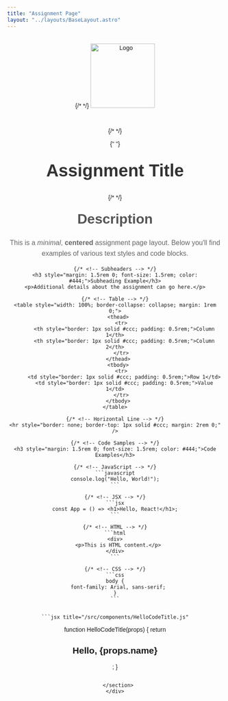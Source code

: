 ```yaml
---
title: "Assignment Page"
layout: "../layouts/BaseLayout.astro"
---
```


<div style="text-align: center; margin: 2rem auto; font-family: Arial, sans-serif; max-width: 600px;">
  {/* <!-- Logo --> */}
  <img src="/logo.png" alt="Logo" style="width: 150px; margin-bottom: 2rem;" />

{/* <!-- Title --> */}

{" "}

<h1 style="margin: 2rem 0; font-size: 2.5rem; color: #333;">
  Assignment Title
</h1>

{/* <!-- Description --> */}

  <section>
    <h2 style="margin: 1.5rem 0; font-size: 2rem; color: #555;">Description</h2>
    <p style="margin: 1rem 0; font-size: 1rem; line-height: 1.6; color: #666;">
      This is a <em>minimal</em>, <strong>centered</strong> assignment page layout. Below you'll find examples of various text styles and code blocks.
    </p>

    {/* <!-- Subheaders --> */}
    <h3 style="margin: 1.5rem 0; font-size: 1.5rem; color: #444;">Subheading Example</h3>
    <p>Additional details about the assignment can go here.</p>

    {/* <!-- Table --> */}
    <table style="width: 100%; border-collapse: collapse; margin: 1rem 0;">
      <thead>
        <tr>
          <th style="border: 1px solid #ccc; padding: 0.5rem;">Column 1</th>
          <th style="border: 1px solid #ccc; padding: 0.5rem;">Column 2</th>
        </tr>
      </thead>
      <tbody>
        <tr>
          <td style="border: 1px solid #ccc; padding: 0.5rem;">Row 1</td>
          <td style="border: 1px solid #ccc; padding: 0.5rem;">Value 1</td>
        </tr>
      </tbody>
    </table>

    {/* <!-- Horizontal Line --> */}
    <hr style="border: none; border-top: 1px solid #ccc; margin: 2rem 0;" />

    {/* <!-- Code Samples --> */}
    <h3 style="margin: 1.5rem 0; font-size: 1.5rem; color: #444;">Code Examples</h3>

    {/* <!-- JavaScript --> */}
    ```javascript
    console.log("Hello, World!");
    ```

    {/* <!-- JSX --> */}
    ```jsx
    const App = () => <h1>Hello, React!</h1>;
    ```

    {/* <!-- HTML --> */}
    ```html
    <div>
      <p>This is HTML content.</p>
    </div>
    ```

    {/* <!-- CSS --> */}
    ```css
    body {
      font-family: Arial, sans-serif;
    }
    ```


    ```jsx title="/src/components/HelloCodeTitle.js"

function HelloCodeTitle(props) {
return <h1>Hello, {props.name}</h1>;
}

```

  </section>
</div>
```

